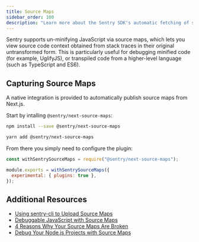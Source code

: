 ```yaml
---
title: Source Maps
sidebar_order: 100
description: "Learn more about the Sentry SDK's automatic fetching of source code and source maps by scraping the URLs within the stack trace."
---
```


Sentry supports un-minifying JavaScript via source maps, which lets you view source code context obtained from stack traces in their original untransformed form. This is particularly useful for debugging minified code (for example, UglifyJS), or transpiled code from a higher-level language (such as TypeScript and ES6).

## Capturing Source Maps

A native integration is provided to automatically publish source maps from Next.js.

Start by intalling `@sentry/next-source-maps`:

```bash {tabTitle:npm}
npm install --save @sentry/next-source-maps
```

```bash {tabTitle:Yarn}
yarn add @sentry/next-source-maps
```

From there you simply need to configure the plugin:

```javascript {filename:next.config.js}
const withSentrySourceMaps = require("@sentry/next-source-maps");

module.exports = withSentrySourceMaps({
  experimental: { plugins: true },
});
```

## Additional Resources

- [Using sentry-cli to Upload Source Maps](/product/cli/releases/#sentry-cli-sourcemaps)
- [Debuggable JavaScript with Source Maps](https://blog.sentry.io/2015/10/29/debuggable-javascript-with-source-maps.html)
- [4 Reasons Why Your Source Maps Are Broken](https://blog.sentry.io/2018/10/18/4-reasons-why-your-source-maps-are-broken)
- [Debug Your Node.js Projects with Source Maps](https://blog.sentry.io/2019/02/20/debug-node-source-maps)
